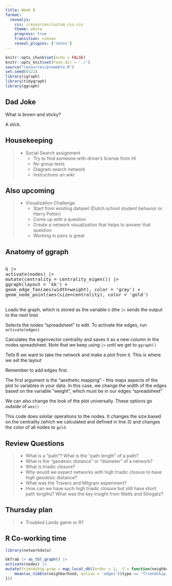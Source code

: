 ```yaml
---
title: Week 8
format: 
  revealjs:
    css: /resources/custom_css.css
    theme: white
    progress: true
    transition: convex
    reveal_plugins: ['notes']
---
```


```r
knitr::opts_chunk$set(echo = FALSE)
knitr::opts_knit$set(root.dir = './')
source("resources/preamble.R")
set.seed(0121)
library(igraph)
library(tidygraph)
library(ggraph)
```

## Dad Joke

What is brown and sticky?

<span class='fragment'>
A stick.
</span>

## Housekeeping

> - Social Search assignment
>	- Try to find someone with driver's license from HI
>	- No group texts
>	- Diagram search network
>	- Instructions on wiki

## Also upcoming

> - Visualization Challenge
>	- Start from existing dataset (Dutch school student behavior or Harry Potter)
>	- Come up with a question
>	- Create a network visualization that helps to answer that question
>	- Working in pairs is great

## Anatomy of ggraph

<pre>

<span class='fragment highlight-current-red' data-fragment-index="1">G |> </span>
<span class='fragment highlight-current-red' data-fragment-index="2">activate(nodes) |> </span>
<span class='fragment highlight-current-red' data-fragment-index="3">mutate(centrality = centrality_eigen()) |> </span>
<span class='fragment highlight-current-red' data-fragment-index="4">ggraph(layout = 'kk') + </span>
<span class='fragment highlight-current-red' data-fragment-index="5">geom_edge_fan</span><span class='fragment highlight-current-red' data-fragment-index="6">(aes(width=weight)</span>, <span class='fragment highlight-current-red' data-fragment-index="7">color = 'gray'</span>) + 
<span class='fragment highlight-current-red' data-fragment-index="8">geom_node_point(aes(size=centrality), color = 'gold')</span>

</pre>

<div class="r-stack">
<p class="fragment step-fade-in-then-out" data-fragment-index="1"> Loads the graph, which is stored as the variable `G` (the `|>` sends the output to the next line)</p>
<p class="fragment step-fade-in-then-out" data-fragment-index="2"> Selects the nodes "spreadsheet" to edit. To activate the edges, run `activate(edges)`</p>
<p class="fragment step-fade-in-then-out" data-fragment-index="3"> Calculates the eigenvector centrality and saves it as a new column in the nodes spreadsheet. Note that we keep using `|>` until we get to `ggraph()`</p>
<p class="fragment step-fade-in-then-out" data-fragment-index="4"> Tells R we want to take the network and make a plot from it. This is where we set the layout</p>
<p class="fragment step-fade-in-then-out" data-fragment-index="5"> Remember to add edges first.</p>
<p class="fragment step-fade-in-then-out" data-fragment-index="6"> The first argument is the "aesthetic mapping" - this maps aspects of the plot to variables in your data. In this case, we change the width of the edges based on the variable "weight", which must be in our edges "spreadsheet"</p>
<p class="fragment step-fade-in-then-out" data-fragment-index="7"> We can also change the look of the plot universally. These options go _outside_ of `aes()`</p>
<p class="fragment step-fade-in-then-out" data-fragment-index="8"> This code does similar operations to the nodes. It changes the size based on the centrality (which we calculated and defined in line 3) and changes the color of all nodes to `gold`</p>

</div>

## Review Questions

> - What is a "path"? What is the "path length" of a path?
> - What is the "geodesic distance" or "diameter" of a network?
> - What is triadic closure?
> - Why would we expect networks with high triadic closure to have high geodesic distance?
> - What was the Travers and Milgram experiment?
> - How can we have such high triadic closure but still have short path lengths? What was the key insight from Watts and Strogatz?

## Thursday plan

> - Troubled Lands game or R?


## R Co-working time



```r
library(networkdata)

bkfrab |> as_tbl_graph() |>
activate(nodes) |>
mutate(friendship_prop = map_local_dbl(order = 1, .f = function(neighborhood, ...) {
    mean(as_tibble(neighborhood, active = 'edges')$type == 'friendship')
}))

```